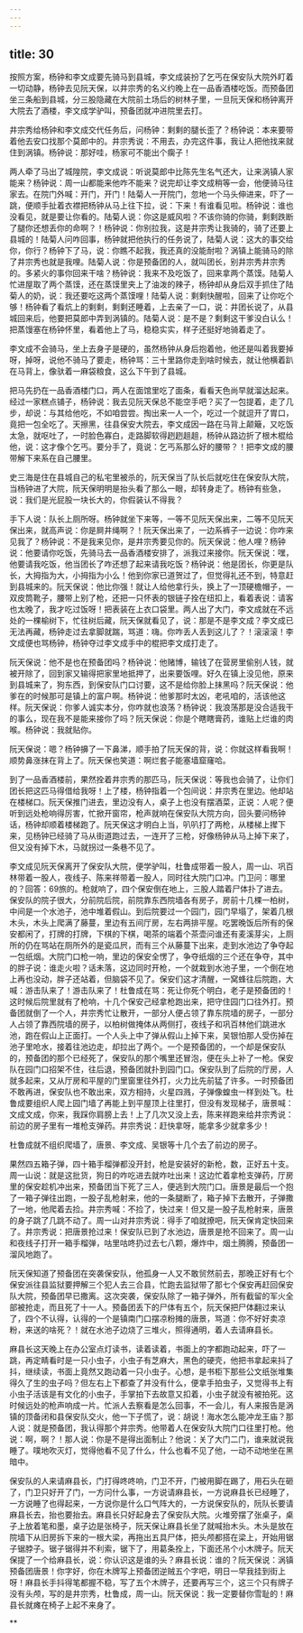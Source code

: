 ```yaml
---
---
---
```

title: 30
---




按照方案，杨钟和李文成要先骑马到县城，李文成装扮了乞丐在保安队大院外盯着一切动静，杨钟去见阮天保，以井宗秀的名义约晚上在一品香酒楼吃饭。而预备团坐三条船到县城，分三股隐藏在大院前土场后的树林子里，一旦阮天保和杨钟离开大院去了酒楼，李文成学驴叫，预备团就冲进院里去打。

井宗秀给杨钟和李文成交代任务后，问杨钟：剩剩的腿长歪了？杨钟说：本来要带着他去安口找那个莫郎中的。井宗秀说：不用去，办完这件事，我让人把他找来就住到涡镇。杨钟说：那好哇，杨家可不能出个瘸子！

两人牵了马出了城隍院，李文成说：听说莫郎中比陈先生名气还大，让来涡镇人家能来？杨钟说：周一山都能来他咋不能来？说完却让李文成稍等一会，他便骑马往家去。在院门外喊：开门，开门！陆菊人一开院门，忽地一个马头伸进来，吓了一跳，便顺手扯着衣襟把杨钟从马上往下拉，说：下来！有谁看见啦。杨钟说：谁也没看见，就是要让你看的。陆菊人说：你这是威风啦？不该你骑的你骑，剩剩跌断了腿你还想丢你的命啊？！杨钟说：你别拉我，这是井宗秀让我骑的，骑了还要上县城的！陆菊人问咋回事，杨钟就把他执行的任务说了，陆菊人说：这大的事交给你，你行？杨钟下了马，说：你瞧不起我，我还真的没能耐啦？涡镇上能骑马的除了井宗秀也就是我哩。陆菊人说：你是预备团的人，就叫团长，别井宗秀井宗秀的。多紧火的事你回来干啥？杨钟说：我来不及吃饭了，回来拿两个蒸馍。陆菊人忙进屋取了两个蒸馍，还在蒸馍里夹上了油泼的辣子，杨钟却从身后双手抓住了陆菊人的奶，说：我还要吃这两个蒸馍哩！陆菊人说：剩剩快醒啦，回来了让你吃个够！杨钟看了看炕上的剩剩，剩剩还睡着，上去亲了一口，说：井团长说了，从县城回来后，他要把莫郎中弄到涡镇的。陆菊人说：是不是？剩剩这干爹没白认么！把蒸馒塞在杨钟怀里，看着他上了马，稳稳实实，样子还挺好地骑着走了。

李文成不会骑马，坐上去身子是硬的，虽然杨钟从身后抱着他，他还是叫着我要掉呀，掉呀，说他不骑马了要走，杨钟骂：三十里路你走到啥时候去，就让他横着趴在马背上，像驮着一麻袋粮食，这么下午到了县城。

把马先扔在一品香酒楼门口，两人在面馆里吃了面条，看看天色尚早就溜达起来。经过一家糕点铺子，杨钟说：我去见阮天保总不能空手吧？买了一包提着，走了几步，却说：与其给他吃，不如咱尝尝。掏出来一人一个，吃过一个就逗开了胃口，竟把一包全吃了。天擦黑，往县保安大院去，李文成因一路在马背上颠簸，又吃饭太急，就呕吐了，一时脸色寡白，走路脚软得趔趔趄趄，杨钟从路边折了根木棍给他，说：这才像个乞丐。要分手了，竟说：乞丐系那么好的腰带？！把李文成的腰带解下来系在自己腰里。

史三海是住在县城自己的私宅里被杀的，阮天保当了队长后就吃住在保安队大院，当杨钟进了大院，阮天保明明是抬头看了那么一眼，却转身走了。杨钟有些急，说：我们是光屁股一块长大的，你假装认不得我？

手下人说：队长上厕所呀。杨钟就坐下来等，一等不见阮天保出来，二等不见阮天保出来，就高声说：你是屙井绳啊？！阮天保出来了，一边系裤子一边说：你咋来见我了？杨钟说：不是我来见你，是井宗秀要见你的。阮天保说：他人哩？杨钟说：他要请你吃饭，先骑马去一品香酒楼安排了，派我过来接你。阮天保说：嘿，他要请我吃饭，他当团长了咋还想了起来请我吃饭？杨钟说：他是团长，你更是队长，大拇指为大，小拇指为小么！他到你家已道贺过了，但觉得礼还不到，特意赶到县城来的。阮天保说：他比你强！就让人给他拿行头，换上了一顶硬檐帽子，一双皮筒靴子，腰带上别了枪，还把一只怀表的银链子拴在纽扣上，看着表说：请客也太晚了，我才吃过饭呀！把表装在上衣口袋里。两人出了大门，李文成就在不远处的一棵榆树下，忙往树后藏，阮天保就看见了，说：那是不是李文成？李文成已无法再藏，杨钟走过去拿脚就踹，骂道：嗨。你咋丢人丢到这儿了？！滚滚滚！李文成便也骂杨钟，杨钟夺过李文成手中的棍把李文成打走了。

阮天保说：他不是也在预备团吗？杨钟说：他赌博，输钱了在营房里偷别人钱，就被开除了，回到家又输得把家里地抵押了，出来要饭哩。好久在镇上没见他，原来到县城来了，狗东西，到保安队门口讨要，这不是给你脸上抹黑吗？阮天保说：他爹在的时候那可是镇上的富户啊。杨钟说：他爹那时太凶，老吼咱的，活该他这样。阮天保说：你爹人诚实本分，你咋就也浪荡？杨钟说：我浪荡那是没合适我干的事么，现在我不是能来接你了吗？阮天保说：你是个瞎瞎膏药，谁贴上烂谁的肉喉。杨钟说：我就贴你。

阮天保说：嗯？杨钟擤了一下鼻涕，顺手拍了阮天保的背，说：你就这样看我啊！顺势鼻涨抹在背上了。阮天保也笑道：啊烂套子能塞墙窟窿哈。

到了一品香酒楼前，果然拴着井宗秀的那匹马，阮天保说：等我也会骑了，让你们团长把这匹马得借给我呀！上了楼，杨钟指着一个包间说：井宗秀在里边。他却站在楼梯口。阮天保推门进去，里边没有人，桌子上也没有摆酒菜，正说：人呢？便听到远处枪响得厉害，忙掀开窗帘，枪声就响在保安队大院方向，回头要问杨钟话，杨钟却顺着楼梯跑了。阮天保这才明白上当，叭叭打了两枪，从楼梯上撵下来，见杨钟已经骑了马从街道跑过去，一连开了三枪，好像杨钟从马上掉下来了，但又没有掉下木，马就拐过一条巷不见了。

李文成见阮天保离开了保安队大院，便学驴叫，杜鲁成带着一股人，周一山、巩百林带着一股人，夜线子、陈来祥带着一股人，同时往大院门口冲。门卫问：哪里的？回答：69旅的。枪就响了，四个保安倒在地上，三股人踏着尸体扑了进去。保安队的院子很大，分前院后院，前院靠东西院墙各有房子，房前十几棵一柏树，中间是一个水池子，池中堆着假山。到后院要过一个园门，园门早塌了，架着几根木头，木头上爬满了藤蔓，里边有五间厅房，左右两排平屋。吃罢晚饭后所有的保安都闲了，打牌的打牌，下棋的下棋，喝茶的端着个茶壶问谁还有麦溪芽尖，上厕所的仍在骂站在厕所外的是瓷瓜屄，而有三个从藤蔓下出来，走到水池边了争夺起一包纸烟。大院门口枪一响，里边的保安全愣了，争夺纸烟的三个还在争夺，其中的胖子说：谁走火啦？话未落，这边同时开枪，一个就栽到水池子里，一个倒在地上再也没动，胖子还站着，但脑袋不见了。保安们这才清醒，一窝蜂往后院跑，大喊：游击队来了！游击队来了！杜鲁成在骂：死让你死个明白，老子是预备团的！这时候后院里就有了枪响，十几个保安己经拿枪跑出来，把守住园门口往外打。预备团就倒了一个人，井宗秀忙让散开，一部分人便占领了靠东院墙的房子，一部分人占领了靠西院墙的房子，以柏树做掩体从两侧打，夜线子和巩百林他们跳进水池，跑在假山上正面打。一个人头上中了弹从假山上掉下来，吴银怕那人受伤掉在池子里呛水，接着往池边走，却拉出了两个。一个是预备团的，一个却是保安队的，预备团的那个已经死了，保安队的那个嘴里还冒泡，便在头上补了一枪。保安队在园门口招架不住，往后退，预备团就扑到园门口。保安队到了后院的厅房，人就多起来，又从厅房和平屋的门里窗里往外打，火力比先前猛了许多。一时预备团不敢再进，保安队也不敢出来，双方相持，火星四溅，子弹像蝗虫一样到处飞。杜鲁成要组织人爬上园门墙了再能上到平屋顶上往里打，但没有发现梯子，唐景喊：文成文成，你来，我踩你肩膀上去！上了几次又没上去，陈来祥跑来给井宗秀说：前边的房子里有一堆枪支弹药。井宗秀说：赶快拿呀，能拿多少就拿多少！

杜鲁成就不组织爬墙了，唐景、李文成、吴银等十几个去了前边的房子。

果然四五箱子弹，四十箱手榴弹都没开封，枪是安装好的新枪，数，正好五十支。周一山说：就是这批货，狗日的咋吃进去就咋吐出来！这边忙着拿枪支弹药，厅房里的保安趁机冲出来，预备团当下死了三人，便逃到大院门口。唐景是最后一个抱了一箱子弹往出跑，一股子乱枪射来，他的一条腿断了，箱子掉下去散开，子弹撒了一地，他爬着去捡。井宗秀喊：不捡了，快过来！但又是一股子乱枪射来，唐景的身子跳了几跳不动了。周一山对井宗秀说：得手了咱就撩吧，阮天保肯定快回来了。井宗秀说：把唐景抢过来！保安队已到了水池边，唐景是抢不回来了。周一山和夜线子打开一箱手榴弹，咕里咕咚扔过去七八颗，爆炸中，烟土腾腾，预备团一溜风地跑了。

阮天保知道了预备团在突袭保安队，他孤身一人又不敢贸然前去，那晚正好有七个保安派往县监狱要押解三个犯人去三合县，忙跑去监狱带了那七个保安再赶回保安队大院，预备团早已撒离。这次突袭，保安队除了一箱子弹外，所有截留的军火全部被抢走，而且死了十一人。预备团丢下的尸体有五个，阮天保把尸体翻过来认了，四个不认得，认得的一个是镇南门口摆凉粉摊的唐景，骂道：你不好好卖凉粉，来送的啥死？！就在水池子边烧了三堆火，照得通明，着人去请麻县长。

麻县长这天晚上在办公室点灯读书，读着读着，书面上的字都跑动起来，吓了一跳，再定睛看时是一只小虫子，小虫子有芝麻大，黑色的硬壳，他把书拿起来抖了抖，继续读，书面上竟然又跑动着一只小虫子。心想，是书柜下那些公文纸张堆集得久了生的虫子吗？但左右上下都查了并没有什么，便拿手拍虫子，又觉得书上有小虫子活该是有文化的小虫子，手掌拍下去故意又扣着，小虫子就没有被拍死。这时候远处的枪声响成一片。忙派人去察看是怎么回事，不一会儿，有人来报告是涡镇的顶备闭和县保安队交火，他一下子慌了，说：胡说！海水怎么能冲龙王庙？那人说：就是预备团，我认得那个井宗秀。他带着人在保安队大院门口往里打枪。他说：啊，啊？！那人说：你是不是得出面制止？他说：关了大门二门，谁来就说我睡了。噗地吹灭灯，觉得他看不见了什么，什么也看不见了他，一动不动地坐在黑暗中。

保安队的人来请麻县长，门打得咚咚响，门卫不开，门被用脚在踢了，用石头在砸了，门卫只好开了门，一方问什么事，一方说请麻县长，一方说麻县长已经睡了，一方说睡了也得起来，一方说你是什么口气阵大的，一方说保安队的，阮队长要请麻县长去，抬也要抬去。麻县长只好起身去了保安队大院。火堆旁摆了张桌子，桌子上放着笔和墨，桌子边是张椅子，阮天保让麻县长坐了就喊抬木头。木头是放在院墙下从旧房拆下来的一根大梁，再拖出五具尸体，把头颅都搭在梁上，开始用锯子锯脖子。锯子锯得并不利索，锯下了，用葛条拴上，下面还吊个小木牌子。阮天保提了一个给麻县长，说：你认识这是谁的头？麻县长说：谁的？阮天保说：涡镇预备团唐景！你字好，你在木牌写上预备团逆贼五个字吧，明日一早我挂到街上呀！麻县长手抖得笔都握不稳，写了五个木牌子，还要再写三个，这三个只有牌子没有头颅，写的是井宗秀，杜鲁成，周一山。阮天保说：我一定要替你雪耻的！麻县长就瘫在椅子上起不来身了。

**